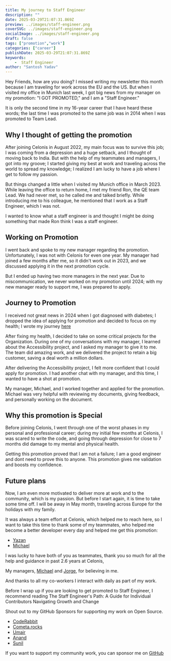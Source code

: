 ```yaml
---
title: My journey to Staff Engineer
description: ""
date: 2025-03-29T21:07:31.869Z
preview: ../images/staff-engineer.png
coverSVG: ../images/staff-engineer.png
socialImage: ../images/staff-engineer.png
draft: false
tags: ["promotion","work"]
categories: ["career"]
publishDate: 2025-03-29T21:07:31.869Z
keywords:
    -  Staff Engineer
author: "Santosh Yadav"
---
```



Hey Friends, how are you doing? I missed writing my newsletter this month because I am traveling for work across the EU and the US. But when I visited my office in Munich last week, I got big news from my manager on my promotion: "I GOT PROMOTED," and I am a "Staff Engineer."

It is only the second time in my 16-year career that I have heard these words; the last time I was promoted to the same job was in 2014 when I was promoted to Team Lead.

## Why I thought of getting the promotion
After joining Celonis in August 2022, my main focus was to survive this job; I was coming from a depression and a huge setback, and I thought of moving back to India.
But with the help of my teammates and managers, I got into my groove; I started giving my best at work and traveling across the world to spread my knowledge; I realized I am lucky to have a job where I get to follow my passion.

But things changed a little when I visited my Munich office in March 2023. While leaving the office to return home, I met my friend Ron, the QE team Lead. We had never met, so he called me and talked briefly. While introducing me to his colleague, he mentioned that I work as a Staff Engineer, which I was not. 

I wanted to know what a staff engineer is and thought I might be doing something that made Ron think I was a staff engineer. 

## Working on Promotion
I went back and spoke to my new manager regarding the promotion. Unfortunately, I was not with Celonis for even one year. My manager had joined a few months after me, so it didn't work out in 2023, and we discussed applying it in the next promotion cycle.

But I ended up having two more managers in the next year. Due to miscommunication, we never worked on my promotion until 2024; with my new manager ready to support me, I was prepared to apply.

## Journey to Promotion
I received not great news in 2024 when I got diagnosed with diabetes; I dropped the idea of applying for promotion and decided to focus on my health; I wrote my journey [here](https://www.santoshyadav.dev/blog/2024-09-29-fighting-the-invisible-battle-my-story-of-health-struggles/) 

After fixing my health, I decided to take on some critical projects for the Organization. During one of my conversations with my manager, I learned about the Accessibility project, and I asked my manager to give it to me. The team did amazing work, and we delivered the project to retain a big customer, saving a deal worth a million dollars.

After delivering the Accessibility project, I felt more confident that I could apply for promotion. I had another chat with my manager, and this time, I wanted to have a shot at promotion. 

My manager, Michael, and I worked together and applied for the promotion. Michael was very helpful with reviewing my documents, giving feedback, and personally working on the document.

## Why this promotion is Special
Before joining Celonis, I went through one of the worst phases in my personal and professional career; during my initial few months at Celonis, I was scared to write the code, and going through depression for close to 7 months did damage to my mental and physical health.

Getting this promotion proved that I am not a failure; I am a good engineer and dont need to prove this to anyone. This promotion gives me validation and boosts my confidence.

## Future plans
Now, I am even more motivated to deliver more at work and to the community, which is my passion. 
But before I start again, it is time to take some time off. I will be away in May month, traveling across Europe for the holidays with my family.

It was always a team effort at Celonis, which helped me to reach here, so I want to take this time to thank some of my teammates, who helped me become a better developer every day and helped me get this promotion:

- [Yazan](https://www.linkedin.com/in/yazanaabed/)
- [Michael](https://www.linkedin.com/in/michaelrosett/)

I was lucky to have both of you as teammates, thank you so much for all the help and guidance in past 2.6 years at Celonis,

My managers, [Michael](https://www.linkedin.com/in/michael-guntsch/) and [Jorge](https://www.linkedin.com/in/jorgeferrerzarzuela/), for believing in me.

And thanks to all my co-workers I interact with daily as part of my work.

Before I wrap up if you are looking to get promoted to Staff Engineer, I recommend reading The Staff Engineer's Path: A Guide for Individual Contributors Navigating Growth and Change
 

Shout out to my GitHub Sponsors for supporting my work on Open Source.

- [CodeRabbit](https://www.coderabbit.ai/)
- [Cometa.rocks](https://github.com/cometa-rocks/)
- [Umair](https://twitter.com/_UmairHafeez_)
- [Anand](https://twitter.com/AnandChowdhary)
- [Sunil](https://twitter.com/sunil_designer)

If you want to support my community work, you can sponsor me on [GitHub](https://github.com/sponsors/santoshyadavdev)